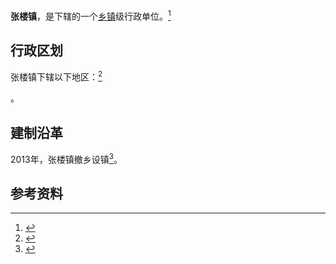 {{中国乡级行政区|37/08/26/207/000}}

'''张楼镇'''，是{{PRC admin/fullname|37/08/26/207/000|3}}下辖的一个[[乡镇|乡镇]]级行政单位。<ref>{{PRC admin/ref sgc|{{PRC admin/parent|37/08/26/207/000}}}}</ref>

== 行政区划 ==

张楼镇下辖以下地区：<ref>{{PRC admin/ref sgc|37/08/26/207/000}}</ref>

{{PRC admin/children|37/08/26/207/000}}。
== 建制沿革 ==

2013年，张楼镇撤乡设镇<ref>{{Cite web|url=http://www.jnnews.tv/news/2013-02/07/cms322164article.shtml|title=济宁部分县市调整行政区划 多地“乡”改“镇” - 新闻 - 济宁新闻网|accessdate=2017-08-21|work=www.jnnews.tv|archive-url=https://web.archive.org/web/20170821174149/http://www.jnnews.tv/news/2013-02/07/cms322164article.shtml|archive-date=2017-08-21|dead-url=yes}}</ref>。

== 参考资料 ==

{{reflist}}

{{行政区划小作品}}
{{PRC admin/navcat|37/08/26/207/000}}